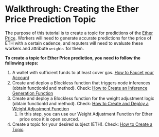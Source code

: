 # Walkthrough: Creating the Ether Price Prediction Topic

The purpose of this tutorial is to create a topic for predictions of the <a href="https://www.coingecko.com/en/coins/ethereum" target="_blank">Ether Price</a>. Workers will need to generate accurate predictions for the price of ETH with a certain cadence, and reputers will need to evaluate these workers and attribute `weights` for them.

**To create a topic for Ether Price prediction, you need to follow the following steps:**

1. A wallet with sufficient funds to at least cover gas. [How to Faucet your Account](how-to-faucet-your-account)
2. Create and deploy a Blockless function that triggers node inferences (obtain functionId and method). Check: [How to Create an Inference Generation Function](how-to-create-an-inferece-generation-function)
3. Create and deploy a Blockless function for the weight adjustment logic (obtain functionId and method). Check: [How to Create and Deploy a Weight Adjustment Function](how-to-create-and-deploy-a-weight-adjustment-function)
   1. In this step, you can use our Weight Adjustment Function for Ether price once it is open sourced.
4. Create a topic for your desired subject (ETH). Check: [How to Create a Topic](how-to-create-a-topic).
